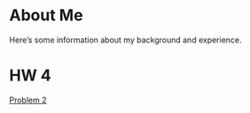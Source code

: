 # About Me

Here’s some information about my background and experience.

# HW 4
[Problem 2](hw4.html)